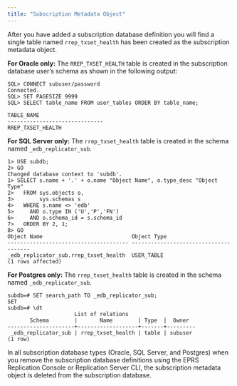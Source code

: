 ```yaml
---
title: "Subscription Metadata Object"
---
```


<div id="subscription_metadata_object" class="registered_link"></div>

After you have added a subscription database definition you will find a single table named `rrep_txset_health` has been created as the subscription metadata object.

**For Oracle only:** The `RREP_TXSET_HEALTH` table is created in the subscription database user’s schema as shown in the following output:

```text
SQL> CONNECT subuser/password
Connected.
SQL> SET PAGESIZE 9999
SQL> SELECT table_name FROM user_tables ORDER BY table_name;

TABLE_NAME
------------------------------
RREP_TXSET_HEALTH
```

**For SQL Server only:** The `rrep_txset_health` table is created in the schema named `_edb_replicator_sub`.

```text
1> USE subdb;
2> GO
Changed database context to 'subdb'.
1> SELECT s.name + '.' + o.name "Object Name", o.type_desc "Object Type"
2>   FROM sys.objects o,
3>        sys.schemas s
4>   WHERE s.name <> 'edb'
5>     AND o.type IN ('U','P','FN')
6>     AND o.schema_id = s.schema_id
7>   ORDER BY 2, 1;
8> GO
Object Name                            Object Type
-------------------------------------- --------------------------------------
_edb_replicator_sub.rrep_txset_health  USER_TABLE
(1 rows affected)
```

**For Postgres only:** The `rrep_txset_health` table is created in the schema named `_edb_replicator_sub`.

```text
subdb=# SET search_path TO _edb_replicator_sub;
SET
subdb=# \dt
                     List of relations
       Schema        |       Name        | Type  |  Owner
---------------------+-------------------+-------+---------
 _edb_replicator_sub | rrep_txset_health | table | subuser
(1 row)
```

In all subscription database types (Oracle, SQL Server, and Postgres) when you remove the subscription database definitions using the EPRS Replication Console or Replication Server CLI, the subscription metadata object is deleted from the subscription database.
